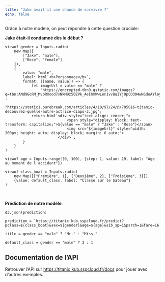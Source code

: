 ```yaml
---
title: "Jake avait-il une chance de survivre ?"
echo: false
---
```


Grâce à notre modèle, on peut répondre à cette question cruciale: 

__Jake était-il condamné dès le début ?__

```ojs
viewof gender = Inputs.radio(
    new Map([
        ["Jake", "male"], 
        ["Rose", "female"]
    ]), 
    {
        value: "male", 
        label: html`<b>Personnage</b>`,
        format: ([name, value]) => {
            let imageUrl = value == "male" ? 
                "https://encrypted-tbn0.gstatic.com/images?q=tbn:ANd9GcRM_MvbRXood7sNkM9z5OEVk_AeIhmWwLon1vvBuIYjOpCD394wNGdoAYloymicchUpgZU&usqp=CAU" : 
                "https://static1.purebreak.com/articles/4/18/97/24/@/705016-titanic-decouvrez-quelle-autre-actrice-diapo-3.jpg";
            return html`<div style="text-align: center;">
                            <span style="display: block; text-transform: capitalize;">${value == "male" ? "Jake" : "Rose"}</span>
                            <img src="${imageUrl}" style="width: 200px; height: auto; display: block; margin: 0 auto;">
                        </div>`;
        }
    }
)
```


```ojs
viewof age = Inputs.range([0, 100], {step: 1, value: 19, label: "Âge au moment de l'accident"})
```

```ojs
viewof class_boat = Inputs.radio(
    new Map([["Première", 1], ["Deuxième", 2], ["Troisième", 3]]),
    {value: default_class, label: "Classe sur le bateau"}
)
```

<br>

__Prédiction de notre modèle__:

```ojs
d3.json(prediction)
```

```ojs
prediction = `https://titanic.kub.sspcloud.fr/predict?pclass=${class_boat}&sex=${gender}&age=${age}&sib_sp=1&parch=1&fare=16.5&embarked=S&title=${title}&has_cabin=1&ticket_len=7`
```

```ojs
title = gender == "male" ? "Mr." : "Miss."
```

```ojs
default_class = gender == "male" ? 3 : 1
```


## Documentation de l'API

Retrouver l'API sur [https://titanic.kub.sspcloud.fr/docs](https://titanic.kub.sspcloud.fr/docs) pour jouer avec
d'autres exemples. 

